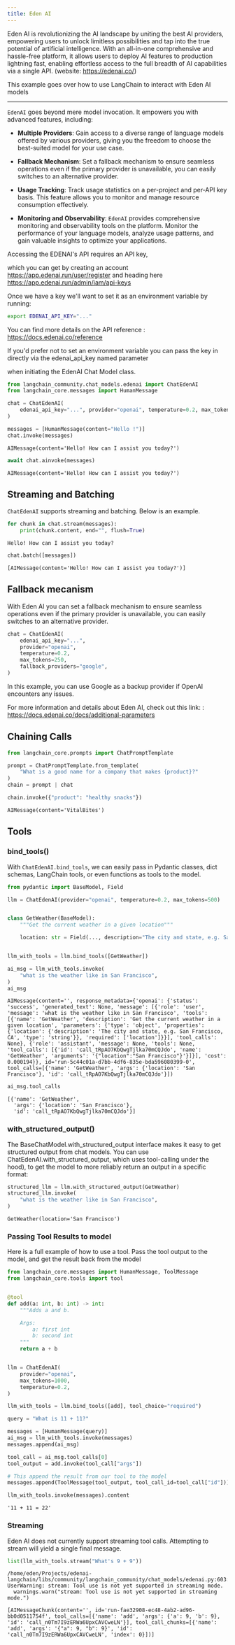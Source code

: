 ```yaml
---
title: Eden AI
---
```


Eden AI is revolutionizing the AI landscape by uniting the best AI providers, empowering users to unlock limitless possibilities and tap into the true potential of artificial intelligence. With an all-in-one comprehensive and hassle-free platform, it allows users to deploy AI features to production lightning fast, enabling effortless access to the full breadth of AI capabilities via a single API. (website: https://edenai.co/)

This example goes over how to use LangChain to interact with Eden AI models

-----------------------------------------------------------------------------------

`EdenAI` goes beyond mere model invocation. It empowers you with advanced features, including:

- **Multiple Providers**: Gain access to a diverse range of language models offered by various providers, giving you the freedom to choose the best-suited model for your use case.

- **Fallback Mechanism**: Set a fallback mechanism to ensure seamless operations even if the primary provider is unavailable, you can easily switches to an alternative provider.

- **Usage Tracking**: Track usage statistics on a per-project and per-API key basis. This feature allows you to monitor and manage resource consumption effectively.

- **Monitoring and Observability**: `EdenAI` provides comprehensive monitoring and observability tools on the platform. Monitor the performance of your language models, analyze usage patterns, and gain valuable insights to optimize your applications.


Accessing the EDENAI's API requires an API key,

which you can get by creating an account https://app.edenai.run/user/register  and heading here https://app.edenai.run/admin/iam/api-keys

Once we have a key we'll want to set it as an environment variable by running:

```bash
export EDENAI_API_KEY="..."
```

You can find more details on the API reference : https://docs.edenai.co/reference

If you'd prefer not to set an environment variable you can pass the key in directly via the edenai_api_key named parameter

 when initiating the EdenAI Chat Model class.


```python
from langchain_community.chat_models.edenai import ChatEdenAI
from langchain_core.messages import HumanMessage
```


```python
chat = ChatEdenAI(
    edenai_api_key="...", provider="openai", temperature=0.2, max_tokens=250
)
```


```python
messages = [HumanMessage(content="Hello !")]
chat.invoke(messages)
```



```output
AIMessage(content='Hello! How can I assist you today?')
```



```python
await chat.ainvoke(messages)
```



```output
AIMessage(content='Hello! How can I assist you today?')
```


## Streaming and Batching

`ChatEdenAI` supports streaming and batching. Below is an example.


```python
for chunk in chat.stream(messages):
    print(chunk.content, end="", flush=True)
```
```output
Hello! How can I assist you today?
```

```python
chat.batch([messages])
```



```output
[AIMessage(content='Hello! How can I assist you today?')]
```


## Fallback mecanism

With Eden AI you can set a fallback mechanism to ensure seamless operations even if the primary provider is unavailable, you can easily switches to an alternative provider.


```python
chat = ChatEdenAI(
    edenai_api_key="...",
    provider="openai",
    temperature=0.2,
    max_tokens=250,
    fallback_providers="google",
)
```

In this example, you can use Google as a backup provider if OpenAI encounters any issues.

For more information and details about Eden AI, check out this link: : https://docs.edenai.co/docs/additional-parameters

## Chaining Calls



```python
from langchain_core.prompts import ChatPromptTemplate

prompt = ChatPromptTemplate.from_template(
    "What is a good name for a company that makes {product}?"
)
chain = prompt | chat
```


```python
chain.invoke({"product": "healthy snacks"})
```



```output
AIMessage(content='VitalBites')
```


## Tools

### bind_tools()

With `ChatEdenAI.bind_tools`, we can easily pass in Pydantic classes, dict schemas, LangChain tools, or even functions as tools to the model.


```python
from pydantic import BaseModel, Field

llm = ChatEdenAI(provider="openai", temperature=0.2, max_tokens=500)


class GetWeather(BaseModel):
    """Get the current weather in a given location"""

    location: str = Field(..., description="The city and state, e.g. San Francisco, CA")


llm_with_tools = llm.bind_tools([GetWeather])
```


```python
ai_msg = llm_with_tools.invoke(
    "what is the weather like in San Francisco",
)
ai_msg
```



```output
AIMessage(content='', response_metadata={'openai': {'status': 'success', 'generated_text': None, 'message': [{'role': 'user', 'message': 'what is the weather like in San Francisco', 'tools': [{'name': 'GetWeather', 'description': 'Get the current weather in a given location', 'parameters': {'type': 'object', 'properties': {'location': {'description': 'The city and state, e.g. San Francisco, CA', 'type': 'string'}}, 'required': ['location']}}], 'tool_calls': None}, {'role': 'assistant', 'message': None, 'tools': None, 'tool_calls': [{'id': 'call_tRpAO7KbQwgTjlka70mCQJdo', 'name': 'GetWeather', 'arguments': '{"location":"San Francisco"}'}]}], 'cost': 0.000194}}, id='run-5c44c01a-d7bb-4df6-835e-bda596080399-0', tool_calls=[{'name': 'GetWeather', 'args': {'location': 'San Francisco'}, 'id': 'call_tRpAO7KbQwgTjlka70mCQJdo'}])
```



```python
ai_msg.tool_calls
```



```output
[{'name': 'GetWeather',
  'args': {'location': 'San Francisco'},
  'id': 'call_tRpAO7KbQwgTjlka70mCQJdo'}]
```


### with_structured_output()

The BaseChatModel.with_structured_output interface makes it easy to get structured output from chat models. You can use ChatEdenAI.with_structured_output, which uses tool-calling under the hood), to get the model to more reliably return an output in a specific format:



```python
structured_llm = llm.with_structured_output(GetWeather)
structured_llm.invoke(
    "what is the weather like in San Francisco",
)
```



```output
GetWeather(location='San Francisco')
```


### Passing Tool Results to model

Here is a full example of how to use a tool. Pass the tool output to the model, and get the result back from the model


```python
from langchain_core.messages import HumanMessage, ToolMessage
from langchain_core.tools import tool


@tool
def add(a: int, b: int) -> int:
    """Adds a and b.

    Args:
        a: first int
        b: second int
    """
    return a + b


llm = ChatEdenAI(
    provider="openai",
    max_tokens=1000,
    temperature=0.2,
)

llm_with_tools = llm.bind_tools([add], tool_choice="required")

query = "What is 11 + 11?"

messages = [HumanMessage(query)]
ai_msg = llm_with_tools.invoke(messages)
messages.append(ai_msg)

tool_call = ai_msg.tool_calls[0]
tool_output = add.invoke(tool_call["args"])

# This append the result from our tool to the model
messages.append(ToolMessage(tool_output, tool_call_id=tool_call["id"]))

llm_with_tools.invoke(messages).content
```



```output
'11 + 11 = 22'
```


### Streaming

Eden AI does not currently support streaming tool calls. Attempting to stream will yield a single final message.


```python
list(llm_with_tools.stream("What's 9 + 9"))
```
```output
/home/eden/Projects/edenai-langchain/libs/community/langchain_community/chat_models/edenai.py:603: UserWarning: stream: Tool use is not yet supported in streaming mode.
  warnings.warn("stream: Tool use is not yet supported in streaming mode.")
```


```output
[AIMessageChunk(content='', id='run-fae32908-ec48-4ab2-ad96-bb0d0511754f', tool_calls=[{'name': 'add', 'args': {'a': 9, 'b': 9}, 'id': 'call_n0Tm7I9zERWa6UpxCAVCweLN'}], tool_call_chunks=[{'name': 'add', 'args': '{"a": 9, "b": 9}', 'id': 'call_n0Tm7I9zERWa6UpxCAVCweLN', 'index': 0}])]
```
